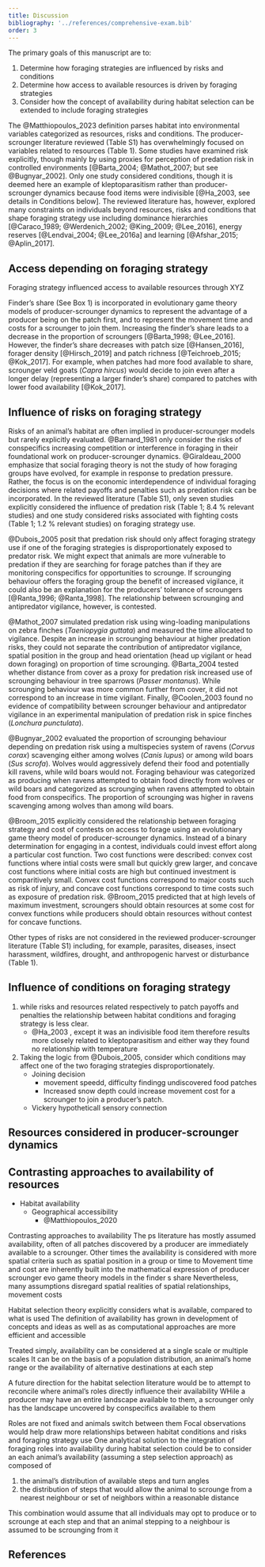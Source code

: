 ```yaml
---
title: Discussion
bibliography: '../references/comprehensive-exam.bib'
order: 3
---
```



<!-- 

relationships directly linked to proportion of scrounging are discussed, tangentially 
eg. group size related to predation risk, are not considered


-->


The primary goals of this manuscript are to:

1.  Determine how foraging strategies are influenced by risks and conditions
2.  Determine how access to available resources is driven by foraging strategies
3.  Consider how the concept of availability during habitat selection can be extended to include foraging strategies

The @Matthiopoulos_2023 definition parses habitat into environmental variables categorized as resources, risks and conditions. The producer-scrounger literature reviewed (Table S1) has overwhelmingly focused on variables related to resources (Table 1). Some studies have examined risk explicitly, though mainly by using proxies for perception of predation risk in controlled environments [@Barta_2004; @Mathot_2007; but see @Bugnyar_2002]. Only one study considered conditions, though it is deemed here an example of kleptoparasitism rather than producer-scrounger dynamics because food items were indivisible [@Ha_2003, see details in Conditions below]. The reviewed literature has, however, explored many constraints on individuals beyond resources, risks and conditions that shape foraging strategy use including dominance hierarchies [@Caraco_1989; @Werdenich_2002; @King_2009; @Lee_2016], energy reserves [@Lendvai_2004; @Lee_2016a] and learning [@Afshar_2015; @Aplin_2017].


## Access depending on foraging strategy

<!-- WHAT ARE THE CONFLICTS 

-->

Foraging strategy influenced access to available resources through XYZ

Finder's share (See Box 1) is incorporated in evolutionary game theory models of producer-scrounger dynamics to represent the advantage of a producer being on the patch first, and to represent the movement time and costs for a scrounger to join them. Increasing the finder's share leads to a decrease in the proportion of scroungers [@Barta_1998; @Lee_2016]. However, the finder's share decreases with patch size [@Hansen_2016], forager density [@Hirsch_2019] and patch richness [@Teichroeb_2015; @Kok_2017]. For example, when patches had more food available to share, scrounger veld goats (*Capra hircus*) would decide to join even after a longer delay (representing a larger finder's share) compared to patches with lower food availability [@Kok_2017].



<!--


- Arrival time on patch
	- Individuals that arrived earlier on the patch were less likely to scrounge (Aplin_2017)

- Patch finding rate
	- (also under Patch density)  At higher patch densities, the producer's patch finding rate should decrease (Dubois_2005)
	- When probability of finding patches decreases with increasing group size, number of scroungers should increase (Dubois_2020)
	- When probability of finding patches increases with increasing group size, number of scroungers should decrease (Dubois_2020)
	- Decreased patch finding rate reduces the costs of solitary foraging and scrounging is less common (Lee_2016)
	- Patch finding rate strongly influences frequency of producers (Ohtsuka_2009)
	- Patch finding rate increases with the number of producers (Rita_1997)

	- More scroungers resulted in a lower patch finding rate for the group (Coolen_2002)
	- (also under Spatial position) Patch finding rate increased for individuals at the front edge of the group (Hirsch_2019)

- Resource monopolizabilitu
 	- Easily monopolized resources (CITE?)
    - Handling time
	    - Prey size and longer handling time resulted in higher likelihood of conspecific stealing (Ha_2003)

- Resource availability
	- At low and intermediate resource availability, scrounging is not favored after a 30s finder's share (Kok_2017)
	- At high resource availability, scrounging is favored up to 120s (Kok_2017)

-->



## Influence of risks on foraging strategy

Risks of an animal's habitat are often implied in producer-scrounger models but rarely explicitly evaluated. @Barnard_1981 only consider the risks of conspecifics increasing competition or interference in foraging in their foundational work on producer-scrounger dynamics. @Giraldeau_2000 emphasize that social foraging theory is not the study of how foraging groups have evolved, for example in response to predation pressure. Rather, the focus is on the economic interdependence of individual foraging decisions where related payoffs and penalties such as predation risk can be incorporated. In the reviewed literature (Table S1), only seven studies explicitly considered the influence of predation risk (Table 1; 8.4 % relevant studies) and one study considered risks associated with fighting costs (Table 1; 1.2 % relevant studies) on foraging strategy use. 

@Dubois_2005 posit that predation risk should only affect foraging strategy use if one of the foraging strategies is disproportionately exposed to predator risk. We might expect that animals are more vulnerable to predation if they are searching for forage patches than if they are monitoring conspecifics for opportunities to scrounge. If scrounging behaviour offers the foraging group the benefit of increased vigilance, it could also be an explanation for the producers' tolerance of scroungers [@Ranta_1996; @Ranta_1998]. The relationship between scrounging and antipredator vigilance, however, is contested. 

@Mathot_2007 simulated predation risk using wing-loading manipulations on zebra finches (*Taeniopygia guttata*) and measured the time allocated to vigilance. Despite an increase in scrounging behaviour at higher predation risks, they could not separate the contribution of antipredator vigilance, spatial position in the group and head orientation (head up vigilant or head down foraging) on proportion of time scrounging. @Barta_2004 tested whether distance from cover as a proxy for predation risk increased use of scrounging behaviour in tree sparrows (*Passer montanus*). While scrounging behaviour was more common further from cover, it did not correspond to an increase in time vigilant. Finally, @Coolen_2003 found no evidence of compatibility between scrounger behaviour and antipredator vigilance in an experimental manipulation of predation risk in spice finches (*Lonchura punctulata*). 

@Bugnyar_2002 evaluated the proportion of scrounging behaviour depending on predation risk using a multispecies system of ravens (*Corvus corax*) scavenging either among wolves (*Canis lupus*) or among wild boars (*Sus scrofa*). Wolves would aggressively defend their food and potentially kill ravens, while wild boars would not. Foraging behaviour was categorized as producing when ravens attempted to obtain food directly from wolves or wild boars and categorized as scrounging when ravens attempted to obtain food from conspecifics. The proportion of scrounging was higher in ravens scavenging among wolves than among wild boars. 

@Broom_2015 explicitly considered the relationship between foraging strategy and cost of contests on access to forage using an evolutionary game theory model of producer-scrounger dynamics. Instead of a binary determination for engaging in a contest, individuals could invest effort along a particular cost function. Two cost functions were described: convex cost functions where intial costs were small but quickly grew larger, and concave cost functions where initial costs are high but continued investment is comparitively small. Convex cost functions correspond to major costs such as risk of injury, and concave cost functions correspond to time costs such as exposure of predation risk. @Broom_2015 predicted that at high levels of maximum investment, scroungers should obtain resources at some cost for convex functions while producers should obtain resources without contest for concave functions. 


<!-- 
Interactions between risks and resource quality or abundance have also been noted

Where patches are dense, scrounging is disfavored because of the time invested in contests (Dubois_2005) 

Aggression should decrease as the density and richness of food clumps increases (Dubois_2003)

Costs of aggression increase with increasing predation pressure and so the rate of aggression should decrease (Dubois_2005)

-->

Other types of risks are not considered in the reviewed producer-scrounger literature (Table S1) including, for example, parasites, diseases, insect harassment, wildfires, drought, and anthropogenic harvest or disturbance (Table 1). 


## Influence of conditions on foraging strategy
1.  while risks and resources related respectively to patch payoffs and penalties the relationship between habitat conditions and foraging strategy is less clear.
    -   @Ha_2003 , except it was an indivisible food item therefore results more closely related to kleptoparasitism and either way they found no relationship with temperature
2.  Taking the logic from @Dubois_2005, consider which conditions may affect one of the two foraging strategies disproportionately.
    - Joining decision
        - movement speedd, difficulty findingg undiscovered food patches
        - Increased snow depth could increase movement cost for a scrounger to join a producer's patch.
    - Vickery hypotheticall sensory connection


## Resources considered in producer-scrounger dynamics


<!--
- Patch richness
	- In habitats with poorer patches, scrounging should be less likely (Beauchamp_2000a)
	- Increasing patch richness will increase scrounger's share and the proportion of scroungers will increase (Dubois_2005)
	- (also under Sharing) When retaliator strategy is included, there is widespread sharing predicted in habitats clumped with intermediate richness (Dubois_2007)
	- (also under Patch distribution) If patches are distributed in rich, clumps, scrounging should increase (Dubois_2020)
    
- Patch density
	- At higher patch densities, the producer's patch finding rate should increase (Dubois_2005)
	- At higher patch densities, the rate of scrounging should decrease as the temporal costs of contests makes scrounging less profitable (Dubois_2005)


- Patch distribution
	- (also under Dominance) If patches are distributed in clumps, dominant individuals will be able to exploit most patches by following subordinates (Caraco_1989)
	- If patches are distributed in rich, clumps, scrounging should increase and if patches are evenly distributed, producing should increase (Dubois_2020) (Ohtsuka_2009) 

- Patch size
	- If patches are large, scrounging should be more frequent (Hansen_2016) (King_2009)
	- If patches are small, solitary foraging should be more frequent (Hansen_2016)
	
-->



## Contrasting approaches to availability of resources 

-   Habitat availability
    -   Geographical accessibility
        -   @Matthiopoulos_2020


Contrasting approaches to availability
The ps literature has mostly assumed availability, often of all patches discovered by
a producer are immediately available to a scrounger.
Other times the availability is considered with more spatial criteria such as
spatial position in a group or time to
Movement time and cost are inherently built into the mathematical expression of
producer scrounger evo game theory models in the finder s share
Nevertheless, many assumptions disregard spatial realities of spatial relationships,
movement costs

Habitat selection theory explicitly considers what is available, compared to what
is used
The definition of availability has grown in development of concepts and ideas
as well as as computational approaches are more efficient and accessible

Treated simply, availability can be considered at a single scale or multiple scales
It can be on the basis of a population distribution, an animal's home range or the availability
of alternative destinations at each step

A future direction for the habitat selection literature would be to attempt to
reconcile where animal's roles directly influence their availability
WHile a producer may have an entire landscape available to them, a scrounger only has the
landscape uncovered by conspecifics available to them

Roles are not fixed and animals switch between them
Focal observations would help draw more relationships between habitat conditions and risks
and foraging strategy use
One analytical solution to the integration of foraging roles into availability during
habitat selection could be to consider an each animal's availability (assuming
a step selection approach) as composed of

1. the animal's distribution of available steps and turn angles
2. the distribution of steps that would allow the animal to scrounge from a nearest neighbour
or set of neighbors within a reasonable distance

This combination would assume that all individuals may opt to produce or to scrounge at
each step and that an animal stepping to a neighbour is assumed to be scrounging from it

<!-- 
- Strategy specialization
	- Stable dimorphic distribution of producers and scroungers (Aplin_2017)
	- Individuals likely to use both strategies (Ha_2003)
	
-->

## References